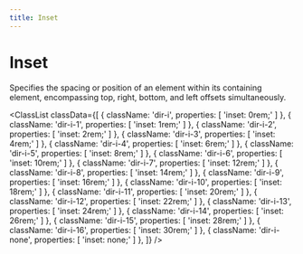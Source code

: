 ```yaml
---
title: Inset
---
```



# Inset

Specifies the spacing or position of an element within its containing element, encompassing top, right, bottom, and left offsets simultaneously.

<ClassList
  classData={[
    {
      className: 'dir-i',
      properties: [
        'inset: 0rem;'
      ]
    },
    {
      className: 'dir-i-1',
      properties: [
        'inset: 1rem;'
      ]
    },
    {
      className: 'dir-i-2',
      properties: [
        'inset: 2rem;'
      ]
    },
    {
      className: 'dir-i-3',
      properties: [
        'inset: 4rem;'
      ]
    },
    {
      className: 'dir-i-4',
      properties: [
        'inset: 6rem;'
      ]
    },
    {
      className: 'dir-i-5',
      properties: [
        'inset: 8rem;'
      ]
    },
    {
      className: 'dir-i-6',
      properties: [
        'inset: 10rem;'
      ]
    },
    {
      className: 'dir-i-7',
      properties: [
        'inset: 12rem;'
      ]
    },
    {
      className: 'dir-i-8',
      properties: [
        'inset: 14rem;'
      ]
    },
    {
      className: 'dir-i-9',
      properties: [
        'inset: 16rem;'
      ]
    },
    {
      className: 'dir-i-10',
      properties: [
        'inset: 18rem;'
      ]
    },
    {
      className: 'dir-i-11',
      properties: [
        'inset: 20rem;'
      ]
    },
    {
      className: 'dir-i-12',
      properties: [
        'inset: 22rem;'
      ]
    },
    {
      className: 'dir-i-13',
      properties: [
        'inset: 24rem;'
      ]
    },
    {
      className: 'dir-i-14',
      properties: [
        'inset: 26rem;'
      ]
    },
    {
      className: 'dir-i-15',
      properties: [
        'inset: 28rem;'
      ]
    },
    {
      className: 'dir-i-16',
      properties: [
        'inset: 30rem;'
      ]
    },
    {
      className: 'dir-i-none',
      properties: [
        'inset: none;'
      ]
    },
  ]}
/>